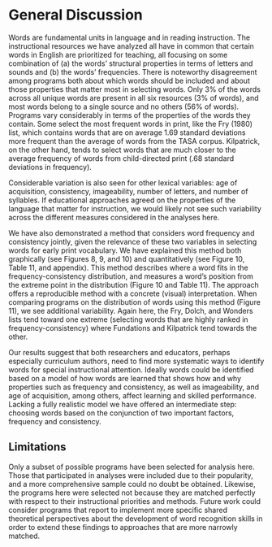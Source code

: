 # General Discussion
Words are fundamental units in language and in reading instruction. The instructional resources we have analyzed all have in common that certain words in English are prioritized for teaching, all focusing on some combination of (a) the words’ structural properties in terms of letters and sounds and (b) the words’ frequencies. There is noteworthy disagreement among programs both about which words should be included and about those properties that matter most in selecting words. Only 3% of the words across all unique words are present in all six resources (3% of words), and most words belong to a single source and no others (56% of words). Programs vary considerably in terms of the properties of the words they contain. Some select the most frequent words in print, like the Fry (1980) list, which contains words that are on average 1.69 standard deviations more frequent than the average of words from the TASA corpus. Kilpatrick, on the other hand, tends to select words that are much closer to the average frequency of words from child-directed print (.68 standard deviations in frequency).

Considerable variation is also seen for other lexical variables: age of acquisition, consistency, imageability, number of letters, and number of syllables. If educational approaches agreed on the properties of the language that matter for instruction, we would likely not see such variability across the different measures considered in the analyses here. 

We have also demonstrated a method that considers word frequency and consistency jointly, given the relevance of these two variables in selecting words for early print vocabulary. We have explained this method both graphically (see Figures 8, 9, and 10) and quantitatively (see Figure 10, Table 11, and appendix). This method describes where a word fits in the frequency-consistency distribution, and measures a word's position from the extreme point in the distribution (Figure 10 and Table 11). The approach offers a reproducible method with a concrete (visual) interpretation. When comparing programs on the distribution of words using this method (Figure 11), we see additional variability. Again here, the Fry, Dolch, and Wonders lists tend toward one extreme (selecting words that are highly ranked in frequency-consistency) where Fundations and Kilpatrick tend towards the other. 

Our results suggest that both researchers and educators, perhaps especially curriculum authors, need to find more systematic ways to identify words for special instructional attention. Ideally words could be identified based on a model of how words are learned that shows how and why properties such as frequency and consistency, as well as imageability, and age of acquisition, among others, affect learning and skilled performance. Lacking a fully realistic model we have offered an intermediate step: choosing words based on the conjunction of two important factors, frequency and consistency.

## Limitations
Only a subset of possible programs have been selected for analysis here. Those that participated in analyses were included due to their popularity, and a more comprehensive sample could no doubt be obtained. Likewise, the programs here were selected not because they are matched perfectly with respect to their instructional priorities and methods. Future work could consider programs that report to implement more specific shared theoretical perspectives about the development of word recognition skills in order to extend these findings to approaches that are more narrowly matched.

\newpage